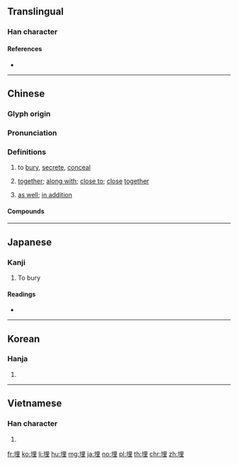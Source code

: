 {{character info/new}}
==Translingual==

===Han character===
{{Han char|rn=32|rad=土|as=07|sn=10|four=46114|canj=GWG|ids=⿰土里}}

====References====
* {{Han ref|kx=0229.280|dkj=05116|dj=0465.180|hdz=10443.210|uh=57CB|ud=22475|bh=AE49|bd=44617}}

----

==Chinese==
{{zh-forms}}

===Glyph origin===
{{Han etym}}

===Pronunciation===
{{zh-pron
|m=mái
|ma=y
|c=maai4
|h=pfs=mài
|md=
|mn=bâi/twv:mâi/tâi
|mn_note=tâi - vernacular (俗), 坮 is used in the Mainland
|w=3ma
|mc=y
|oc=y
|cat=v,adv
}}

===Definitions===
{{zh-hanzi}}

# to [[bury]], [[secrete]], [[conceal]]
# {{lb|zh|Cantonese}} [[together]]; [[along with]]; [[close to]]; [[close]] [[together]] <!-- highly abstract concept of "together/togetherness"  -->
#: {{zh-x|坐埋|to sit next to|C}}
#: {{zh-x|企埋|to stand next to|C}}
#: {{zh-x|行埋|to approach/be near someone; to cross someone's path|C}}
#: {{zh-x|帶埋 個 手機|to bring along a cellphone|C}}
#: {{zh-x|把 甲 同 乙 擠埋 一齊|to put A next to B; to put A near B|C}}
#: {{zh-x|儲{cou5}埋 錢|to accumulate money|C}}
#: {{zh-x|黐埋 一齊|to stick together|C}}
# {{lb|zh|Cantonese}} [[as well]]; [[in addition]]
#: {{zh-x|掉埋|to also throw away... (in addition to)|C}}
#: {{zh-x|食埋|to also eat...|C}}

====Compounds====
{{zh-der|埋根|埋香骨|埋照|埋沒|埋杆豎柱|十面埋伏|埋藏|嵌埋法|不服燒埋|埋頭|不伏燒埋|埋冤|張綱埋輪|埋名|埋設|埋情|埋玉|埋怨|埋釘子|埋香|埋輪|埋鍋造飯|土埋半截|埋憂|埋伏|埋首|埋骨|埋頭苦幹|埋銘|埋葬|埋天怨地|坑埋|埋殯|埋蠱|瘞埋|掩埋|活埋人|燒埋錢|掩骼埋胔|燒埋|狐埋狐搰|掩埋場|椎埋|瘞玉埋香|活埋|贓埋|隱姓埋名|霧鎖雲埋|隱跡埋名|衛生掩埋|變跡埋名|葬玉埋香}}

{{zh-cat|Elementary}}

----

==Japanese==

===Kanji===
{{ja-kanji|grade=c|rs=土07}}

# To bury

====Readings====
* {{ja-readings|on=[[まい]] (mai), [[ばい]] (bai)|kun=[[うめる]] (umeru), [[うずめる]] (uzumeru), [[うまる]] (umaru)}}

----

==Korean==

===Hanja===
{{ko-hanja|hangeul=매|mr=mae}}

# {{defn|lang=ko|sort=土07}}

----

==Vietnamese==

===Han character===
{{vi-hantu|[[mai]], [[mài]], [[man]]|rs=土07}}

# {{defn|lang=vi|sort=土07}}

[[fr:埋]]
[[ko:埋]]
[[li:埋]]
[[hu:埋]]
[[mg:埋]]
[[ja:埋]]
[[no:埋]]
[[pl:埋]]
[[th:埋]]
[[chr:埋]]
[[zh:埋]]